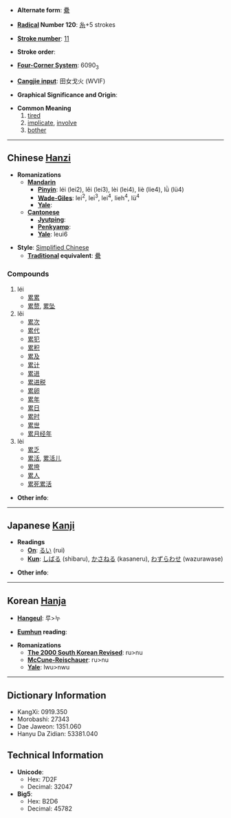 * '''Alternate form''': [[纍]]

* '''[[Wiktionary:Chinese radical index| Radical]] Number 120''': [[Wiktionary:Chinese radical index 糸|糸]]+5 strokes

* '''[[Wiktionary:Chinese total strokes index|Stroke number]]''': [[Wiktionary:Chinese total strokes index 11|11]]

* '''Stroke order''': 

* '''[[Wiktionary:Chinese four corner index|Four-Corner System]]''': 6090<sub>3</sub>

* '''[[Wiktionary:Chinese Cangjie index|Cangjie input]]''': 田女戈火 (WVIF)

* '''Graphical Significance and Origin''': 

* '''Common Meaning'''
*#[[tired]]
*# [[implicate]], [[involve]]
*# [[bother]]

----

== Chinese [[Hanzi]] ==

* '''Romanizations'''
** '''[[Mandarin]]'''
*** '''[[Pinyin]]''': léi (lei2), lěi (lei3), lèi (lei4), liè (lie4), lǜ (lü4)
*** '''[[Wade-Giles]]''': lei<sup>2</sup>, lei<sup>3</sup>, lei<sup>4</sup>, lieh<sup>4</sup>, lü<sup>4</sup>
*** '''[[Yale]]''': 
** '''[[Cantonese]]'''
*** '''[[Jyutping]]''':
*** '''[[Penkyamp]]''': 
*** '''[[Yale]]''': leui6

* '''Style''': [[Simplified Chinese]] 
** '''[[Traditional Chinese|Traditional]] equivalent''': [[纍]]

===Compounds===
#léi
#*[[累累]]
#*[[累赘]], [[累坠]]
#lěi
#*[[累次]]
#*[[累代]]
#*[[累犯]]
#*[[累积]]
#*[[累及]]
#*[[累计]]
#*[[累进]]
#*[[累进税]]
#*[[累卵]]
#*[[累年]]
#*[[累日]]
#*[[累时]]
#*[[累世]]
#*[[累月经年]]
#lèi
#*[[累乏]]
#*[[累活]], [[累活儿]]
#*[[累垮]]
#*[[累人]]
#*[[累死累活]]

* '''Other info''': 

----

== Japanese [[Kanji]] ==

* '''Readings'''
** '''[[On]]''': [[るい]] (rui)
** '''[[Kun]]''': [[しばる]] (shibaru), [[かさねる]] (kasaneru), [[わずらわせ]] (wazurawase)

* '''Other info''':  

----

== Korean [[Hanja]] ==

* '''[[Hangeul]]''': 루>누

* '''[[Eumhun]] reading''': 

* '''Romanizations'''
** '''[[The 2000 South Korean Revised Romanization|The 2000 South Korean Revised]]''': ru>nu
** '''[[McCune-Reischauer]]''': ru>nu
** '''[[Yale]]''': lwu>nwu

----

== Dictionary Information ==

* KangXi: 0919.350
* Morobashi: 27343
* Dae Jaweon: 1351.060
* Hanyu Da Zidian: 53381.040

== Technical Information ==

* '''Unicode''':
** Hex: 7D2F
** Decimal: 32047
* '''Big5''':
** Hex: B2D6
** Decimal: 45782